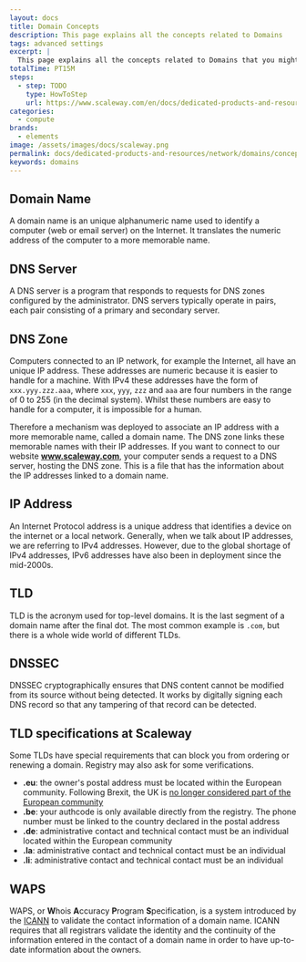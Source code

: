 ```yaml
---
layout: docs
title: Domain Concepts
description: This page explains all the concepts related to Domains
tags: advanced settings
excerpt: |
  This page explains all the concepts related to Domains that you might encounter while using Scaleway products and ressources.
totalTime: PT15M
steps:
  - step: TODO
    type: HowToStep
    url: https://www.scaleway.com/en/docs/dedicated-products-and-resources/network/domains/concepts
categories:
  - compute
brands:
  - elements
image: /assets/images/docs/scaleway.png
permalink: docs/dedicated-products-and-resources/network/domains/concepts
keywords: domains
---
```


<Concept opened>

## Domain Name

A domain name is an unique alphanumeric name used to identify a computer (web or email server) on the Internet. It translates the numeric address of the computer to a more memorable name.

</Concept>

<Concept opened>

## DNS Server

A DNS server is a program that responds to requests for DNS zones configured by the administrator. DNS servers typically operate in pairs, each pair consisting of a primary and secondary server.

</Concept>

<Concept opened>

## DNS Zone

Computers connected to an IP network, for example the Internet, all have an unique IP address.
These addresses are numeric because it is easier to handle for a machine. With IPv4 these addresses have the form of `xxx.yyy.zzz.aaa`, where `xxx`, `yyy`, `zzz` and `aaa` are four numbers in the range of 0 to 255 (in the decimal system). Whilst these numbers are easy to handle for a computer, it is impossible for a human. 

Therefore a mechanism was deployed to associate an IP address with a more memorable name, called a domain name.
The DNS zone links these memorable names with their IP addresses.
If you want to connect to our website **www.scaleway.com**, your computer sends a request to a DNS server, hosting the DNS zone.
This is a file that has the information about the IP addresses linked to a domain name.

</Concept>

<Concept opened>

## IP Address

An Internet Protocol address is a unique address that identifies a device on the internet or a local network. Generally, when we talk about IP addresses, we are referring to IPv4 addresses. However, due to the global shortage of IPv4 addresses, IPv6 addresses have also been in deployment since the mid-2000s.

</Concept>

<Concept opened>

## TLD 

TLD is the acronym used for top-level domains. It is the last segment of a domain name after the final dot. The most common example is `.com`, but there is a whole wide world of different TLDs.

</Concept>

<Concept>

## DNSSEC

DNSSEC cryptographically ensures that DNS content cannot be modified from its source without being detected. It works by digitally signing each DNS record so that any tampering of that record can be detected.

</Concept>

<Concept>

## TLD specifications at Scaleway

Some TLDs have special requirements that can block you from ordering or renewing a domain. Registry may also ask for some verifications.

- **.eu**: the owner's postal address must be located within the European community. Following Brexit, the UK is [no longer considered part of the European community](https://eurid.eu/en/register-a-eu-domain/brexit-notice/)
- **.be**: your authcode is only available directly from the registry. The phone number must be linked to the country declared in the postal address
- **.de**: administrative contact and technical contact must be an individual located within the European community
- **.la**: administrative contact and technical contact must be an individual
- **.li**: administrative contact and technical contact must be an individual

</Concept>

<Concept>

## WAPS

WAPS, or **W**hois **A**ccuracy **P**rogram **S**pecification, is a system introduced by the [ICANN](https://www.icann.org/) to validate the contact information of a domain name. ICANN requires that all registrars validate the identity and the continuity of the information entered in the contact of a domain name in order to have up-to-date information about the owners.

</Concept>